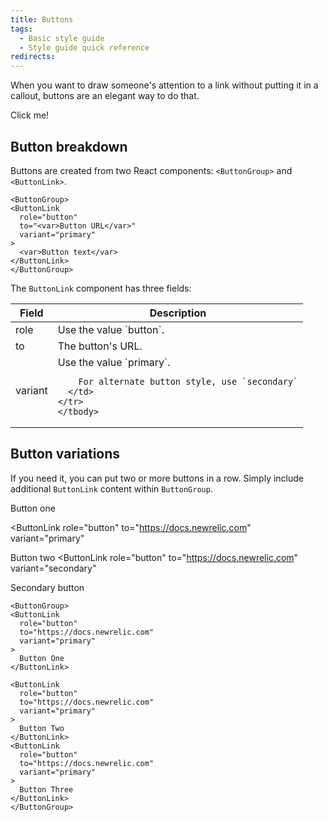 ```yaml
---
title: Buttons
tags:
  - Basic style guide
  - Style guide quick reference
redirects:
---
```


When you want to draw someone's attention to a link without putting it in a callout, buttons are an elegant way to do that.

<ButtonGroup>
<ButtonLink
  role="button"
  to="https://one.newrelic.com/launcher/nr1-core.home?pane=eyJuZXJkbGV0SWQiOiJucjEtY29yZS5ob21lLXNjcmVlbiJ9&cards%5B0%5D=eyJuZXJkbGV0SWQiOiJucjEtaW5zdGFsbC1uZXdyZWxpYy5ucjEtaW5zdGFsbC1uZXdyZWxpYyIsImFjdGlvbkluZGV4IjoxfQ=="
  variant="primary"
>
  Click me!
</ButtonLink>
</ButtonGroup>

## Button breakdown

Buttons are created from two React components: `<ButtonGroup>` and `<ButtonLink>`.

```
<ButtonGroup>
<ButtonLink
  role="button"
  to="<var>Button URL</var>"
  variant="primary"
>
  <var>Button text</var>
</ButtonLink>
</ButtonGroup>
```

The `ButtonLink` component has three fields:

<table>
  <thead>
    <tr>
      <th style={{ width: "200px" }}>
        Field
      </th>
      <th>
        Description
      </th>
    </tr>
  </thead>
    <tbody>
    <tr>
      <td>
        role
      </td>
      <td>
        Use the value `button`.
      </td>
    </tr>
        <tr>
      <td>
        to
      </td>
      <td>
        The button's URL.
      </td>
    </tr>
        <tr>
      <td>
        variant
      </td>
      <td>
        Use the value `primary`.

        For alternate button style, use `secondary`
      </td>
    </tr>
    </tbody>
</table>

## Button variations

If you need it, you can put two or more buttons in a row. Simply include additional `ButtonLink` content within `ButtonGroup`.

<ButtonGroup>
<ButtonLink
  role="button"
  to="https://docs.newrelic.com"
  variant="primary"
>
  Button one
</ButtonLink>

<ButtonLink
  role="button"
  to="https://docs.newrelic.com"
  variant="primary"
>
  Button two
</ButtonLink>
<ButtonLink
  role="button"
  to="https://docs.newrelic.com"
  variant="secondary"
>
  Secondary button
</ButtonLink>
</ButtonGroup>

```
<ButtonGroup>
<ButtonLink
  role="button"
  to="https://docs.newrelic.com"
  variant="primary"
>
  Button One
</ButtonLink>

<ButtonLink
  role="button"
  to="https://docs.newrelic.com"
  variant="primary"
>
  Button Two
</ButtonLink>
<ButtonLink
  role="button"
  to="https://docs.newrelic.com"
  variant="primary"
>
  Button Three
</ButtonLink>
</ButtonGroup>
```
